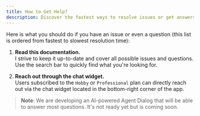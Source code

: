 ```yaml
---
title: How to Get Help?
description: Discover the fastest ways to resolve issues or get answers to your questions using Release0 support options.
---
```


Here is what you should do if you have an issue or even a question (this list is ordered from fastest to slowest resolution time):

1. **Read this documentation.**  
   I strive to keep it up-to-date and cover all possible issues and questions. Use the search bar to quickly find what you're looking for.

2. **Reach out through the chat widget.**  
   Users subscribed to the `Hobby` or `Professional` plan can directly reach out via the chat widget located in the bottom-right corner of the app.

> **Note**: We are developing an AI-powered Agent Dialog that will be able to answer most questions. It's not ready yet but is coming soon.


